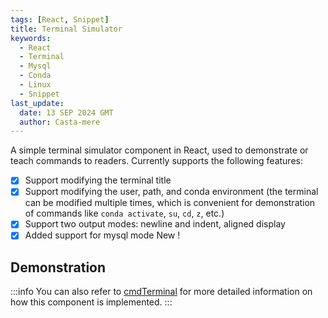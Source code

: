 ```yaml
---
tags: [React, Snippet]
title: Terminal Simulator
keywords:
  - React
  - Terminal
  - Mysql
  - Conda
  - Linux
  - Snippet
last_update:
  date: 13 SEP 2024 GMT
  author: Casta-mere
---
```



A simple terminal simulator component in React, used to demonstrate or teach commands to readers. Currently supports the following features:

- [x] Support modifying the terminal title
- [x] Support modifying the user, path, and conda environment (the terminal can be modified multiple times, which is convenient for demonstration of commands like `conda activate`, `su`, `cd`, `z`, etc.)
- [x] Support two output modes: newline and indent, aligned display
- [x] Added support for mysql mode <span class="badge badge--primary">New !</span>

## Demonstration

<Terminal />

:::info
You can also refer to [cmdTerminal](/blog/cmdTerminal) for more detailed information on how this component is implemented.
:::
